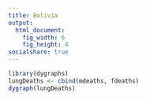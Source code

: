 ```yaml
---
title: Bolivia
output:
  html_document:
    fig_width: 6
    fig_height: 4
socialshare: true
---
```

```r
library(dygraphs)
lungDeaths <- cbind(mdeaths, fdeaths)
dygraph(lungDeaths)
```
